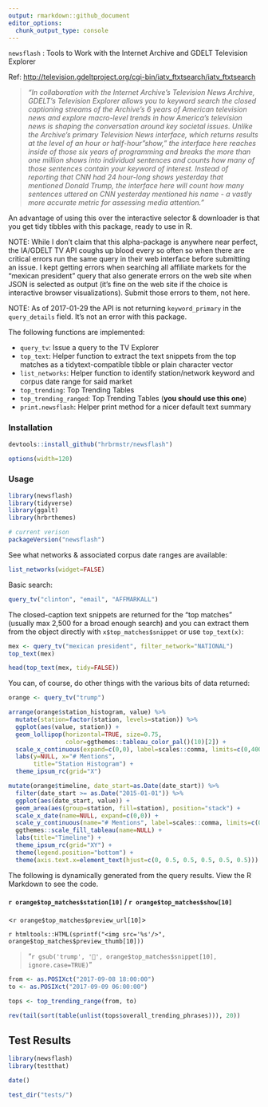 ```yaml
---
output: rmarkdown::github_document
editor_options: 
  chunk_output_type: console
---
```


`newsflash` : Tools to Work with the Internet Archive and GDELT Television Explorer

Ref: <http://television.gdeltproject.org/cgi-bin/iatv_ftxtsearch/iatv_ftxtsearch>

>_"In collaboration with the Internet Archive's Television News Archive, GDELT's Television Explorer allows you to keyword search the closed captioning streams of the Archive's 6 years of American television news and explore macro-level trends in how America's television news is shaping the conversation around key societal issues. Unlike the Archive's primary Television News interface, which returns results at the level of an hour or half-hour "show," the interface here reaches inside of those six years of programming and breaks the more than one million shows into individual sentences and counts how many of those sentences contain your keyword of interest. Instead of reporting that CNN had 24 hour-long shows yesterday that mentioned Donald Trump, the interface here will count how many sentences uttered on CNN yesterday mentioned his name - a vastly more accurate metric for assessing media attention."_

An advantage of using this over the interactive selector & downloader is that you get tidy tibbles with this package, ready to use in R.

NOTE: While I don't claim that this alpha-package is anywhere near perfect, the IA/GDELT TV API coughs up blood every so often so when there are critical errors run the same query in their web interface before submitting an issue. I kept getting errors when searching all affiliate markets for the "mexican president" query that also generate errors on the web site when JSON is selected as output (it's fine on the web site if the choice is interactive browser visualizations). Submit those errors to them, not here.

NOTE: As of 2017-01-29 the API is not returning `keyword_primary` in the `query_details` field. It's not an error with this package.

The following functions are implemented:

- `query_tv`:	Issue a query to the TV Explorer
- `top_text`: Helper function to extract the text snippets from the top matches as a tidytext-compatible tibble or plain character vector
- `list_networks`:	Helper function to identify station/network keyword and corpus date range for said market
- `top_trending`:	Top Trending Tables
- `top_trending_ranged`:	Top Trending Tables (**you should use this one**)
- `print.newsflash`: Helper print method for a nicer default text summary

### Installation

```r
devtools::install_github("hrbrmstr/newsflash")
```

```r
options(width=120)
```

### Usage

```r
library(newsflash)
library(tidyverse)
library(ggalt)
library(hrbrthemes)

# current verison
packageVersion("newsflash")
```

See what networks & associated corpus date ranges are available:

```r
list_networks(widget=FALSE)
```

Basic search:

```r
query_tv("clinton", "email", "AFFMARKALL")
```

The closed-caption text snippets are returned for the "top matches" (usually max 2,500 for a broad enough search) and you can extract them from the object directly with `x$top_matches$snippet` or use `top_text(x)`:

```r
mex <- query_tv("mexican president", filter_network="NATIONAL")
top_text(mex)
```

```r
head(top_text(mex, tidy=FALSE))
```

You can, of course, do other things with the various bits of data returned:

```r
orange <- query_tv("trump")
```

```r
arrange(orange$station_histogram, value) %>% 
  mutate(station=factor(station, levels=station)) %>% 
  ggplot(aes(value, station)) +
  geom_lollipop(horizontal=TRUE, size=0.75,
                color=ggthemes::tableau_color_pal()(10)[2]) +
  scale_x_continuous(expand=c(0,0), label=scales::comma, limits=c(0,400000)) +
  labs(y=NULL, x="# Mentions",
       title="Station Histogram") +
  theme_ipsum_rc(grid="X")
```

```r
mutate(orange$timeline, date_start=as.Date(date_start)) %>% 
  filter(date_start >= as.Date("2015-01-01")) %>% 
  ggplot(aes(date_start, value)) +
  geom_area(aes(group=station, fill=station), position="stack") +
  scale_x_date(name=NULL, expand=c(0,0)) +
  scale_y_continuous(name="# Mentions", label=scales::comma, limits=c(0, 8000), expand=c(0,0)) +
  ggthemes::scale_fill_tableau(name=NULL) +
  labs(title="Timeline") +
  theme_ipsum_rc(grid="XY") +
  theme(legend.position="bottom") +
  theme(axis.text.x=element_text(hjust=c(0, 0.5, 0.5, 0.5, 0.5, 0.5)))
```

The following is dynamically generated from the query results. View the R Markdown to see the code.

#### `r orange$top_matches$station[10]` / `r orange$top_matches$show[10]`

<`r orange$top_matches$preview_url[10]`>

`r htmltools::HTML(sprintf("<img src='%s'/>", orange$top_matches$preview_thumb[10]))`

>"`r gsub('trump', '🍊', orange$top_matches$snippet[10], ignore.case=TRUE)`"

```r
from <- as.POSIXct("2017-09-08 18:00:00")
to <- as.POSIXct("2017-09-09 06:00:00")

tops <- top_trending_range(from, to)

rev(tail(sort(table(unlist(tops$overall_trending_phrases))), 20))
```


## Test Results

```r
library(newsflash)
library(testthat)

date()

test_dir("tests/")
```

